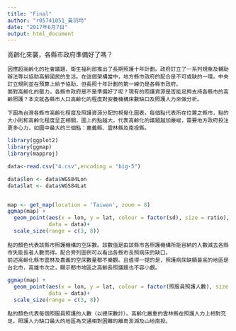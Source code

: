 ```yaml
---
title: "Final"
author: "r05741051_黃羽均"
date: "2017年6月7日"
output: html_document
---
```

高齡化來襲，各縣市政府準備好了嗎？

	因應超高齡化的社會議題，衛生福利部推出了長期照護十年計劃。政府訂立了一系列規章及輔助辦法等以協助高齡國民的生活。在這個架構當中，地方縣市政府的配合是不可或缺的一環。中央訂立規則並在預算上給予協助，但長照十年計劃的第一線仍是各縣市政府。
	面對高齡化的壓力，各縣市政府是不是準備好了呢？現有的照護資源是否能足夠支持各縣市的高齡照護？本文就各縣市人口高齡化的程度對安養機構床數缺口及照護人力來做分析。

	下圖為台灣各縣市高齡化程度及照護資源分配的視覺化圖表。每個點代表所在位置之縣市，點的大小則和高齡化程度呈正相關，圖上的點越大，代表高齡化的議題越加嚴峻，需要地方政府投注更多心力，如圖中最大的三個點：嘉義縣、雲林縣及南投縣。

```r
library(ggplot2)
library(ggmap)
library(mapproj)

data<-read.csv("4.csv",encoding = "big-5")

data$lon <- data$WGS84Lon
data$lat <- data$WGS84Lat


map <- get_map(location = 'Taiwan', zoom = 8)
ggmap(map) + 
  geom_point(aes(x = lon, y = lat, colour = factor(sd), size = ratio),
             data = data)+
  scale_size(range = c(3, 8))
```


	點的顏色代表該縣市照護機構的空床數。該數值是由該縣市各照護機構所能容納的人數減去各縣市失能長者人數而得。配合旁列圖例可以看出各縣市長照病床的缺口。
	前述高齡化縣市雲林及嘉義的空床數量都不樂觀。且值得一提的是，照護病床缺額最高的地區是台北市，高雄市次之，顯示都市地區之高齡長照議題也不容小覷。

```r

ggmap(map) + 
  geom_point(aes(x = lon, y = lat, colour = factor(照服員照護人數), size = ratio),
             data = data)+
  scale_size(range = c(3, 8))
```



	點的顏色代表每個照服員照護的人數（以總床數計）。高齡化嚴重的雲林縣在照護人力上相對充足。照護人力缺口最大的地區為交通相對困難的離島澎湖及山地南投。
